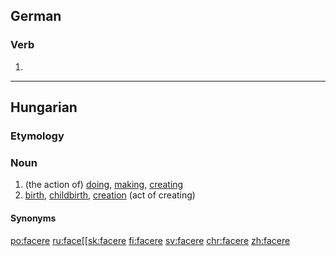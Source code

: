 ==German==

===Verb===
{{la-verb-form|facere}}

# {{inflection of|faciō||pres|actv|inf|lang=la}}

----

==Hungarian==

===Etymology===
{{suffix|face|re|lang=ro}}

===Noun===
{{ro-noun|f|faceri}}

# (the action of) [[doing]], [[making]], [[creating]]
# [[birth]], [[childbirth]], [[creation]] (act of creating)

====Synonyms====
[[po:facere]]
[[ru:face[[sk:facere]]
[[fi:facere]]
[[sv:facere]]
[[chr:facere]]
[[zh:facere]]